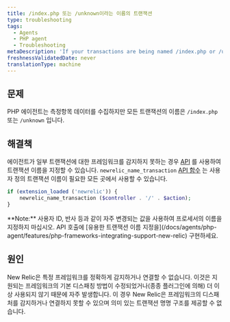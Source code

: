 ```yaml
---
title: /index.php 또는 /unknown이라는 이름의 트랜잭션
type: troubleshooting
tags:
  - Agents
  - PHP agent
  - Troubleshooting
metaDescription: 'If your transactions are being named /index.php or /unknown, New Relic probably cannot accurately detect or hook into your framework.'
freshnessValidatedDate: never
translationType: machine
---
```


## 문제

PHP 에이전트는 측정항목 데이터를 수집하지만 모든 트랜잭션의 이름은 `/index.php` 또는 `/unknown` 입니다.

## 해결책

에이전트가 일부 트랜잭션에 대한 프레임워크를 감지하지 못하는 경우 [API](/docs/agents/php-agent/configuration/php-agent-api#api-name-wt) 를 사용하여 트랜잭션 이름을 지정할 수 있습니다. `newrelic_name_transaction` [API 함수](/docs/agents/php-agent/php-agent-api/newrelic_name_transaction/) 는 사용자 정의 트랜잭션 이름이 필요한 모든 곳에서 사용할 수 있습니다.

```php
if (extension_loaded ('newrelic')) {
    newrelic_name_transaction ($controller . '/' . $action);
}
```

<Callout variant="tip">
  <DNT>**Note:**</DNT> 사용자 ID, 반사 등과 같이 자주 변경되는 값을 사용하여 프로세서의 이름을 지정하지 마십시오. API 호출에 [유용한 트랜잭션 이름 지정을](/docs/agents/php-agent/features/php-frameworks-integrating-support-new-relic) 구현하세요.
</Callout>

## 원인

New Relic은 특정 프레임워크를 정확하게 감지하거나 연결할 수 없습니다. 이것은 지원되는 프레임워크의 기본 디스패칭 방법이 수정되었거나(종종 플러그인에 의해) 더 이상 사용되지 않기 때문에 자주 발생합니다. 이 경우 New Relic은 프레임워크의 디스패처를 감지하거나 연결하지 못할 수 있으며 의미 있는 트랜잭션 명명 구조를 제공할 수 없습니다.